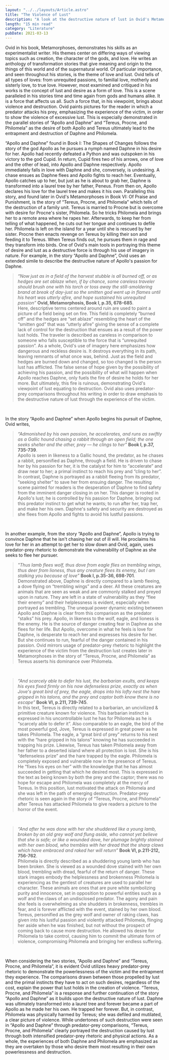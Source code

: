 ```yaml
---
layout: "../../layouts/Article.astro"
title: "The Violence of Lust"
description: "A look at the destructive nature of lust in Ovid's Metamorphoses"
length: "15 min read"
category: "Literature"
pubDate: 2021-03-13
---
```


Ovid in his book, Metamorphoses, demonstrates his skills as an experimentalist writer.
His themes center on differing ways of viewing topics such as creation, the character of the gods,
and love. He writes an anthology of transformation stories that give meaning and origin to the
things of this world and of the supernatural world. Of particular importance, and seen throughout
his stories, is the theme of love and lust. Ovid tells of all types of loves: from unrequited
passions, to familial love, motherly and sisterly love, to true love. However, most examined and
critiqued in his works is the concept of lust and desire as a form of love. This is a scene
paralleled in his stories time and time again from gods and humans alike. It is a force that affects
us all. Such a force that, in his viewpoint, brings about violence and destruction. Ovid paints
pictures for the reader in which a predator attacks his prey, emphasizing the experience of the
victim, in order to show the violence of excessive lust. This is especially demonstrated in the
parallel stories of “Apollo and Daphne” and “Tereus, Procne, and Philomela” as the desire of
both Apollo and Tereus ultimately lead to the entrapment and destruction of Daphne and
Philomela.
<br />

“Apollo and Daphne” found in Book I: The Shapes of Changes follows the story of the
god Apollo as he pursues a nymph named Daphne in his desire for her. Apollo had recently
defeated a Python and was outspoken in his victory to the god Cupid. In return, Cupid fires two
of his arrows, one of love and the other of lead, into Apollo and Daphne respectively. Apollo
immediately falls in love with Daphne and she, conversely, is undesiring. A chase ensues as
Daphne flees and Apollo fights to reach her. Eventually, Apollo catches up to her, but just as he
is about to grab her, Daphne is transformed into a laurel tree by her father, Peneus. From then on,
Apollo declares his love for the laurel tree and makes it his own.
Paralleling this story, and found later in Ovid's Metamorphoses in Book VI: Of Praise
and Punishment, is the story of “Tereus, Procne, and Philomela” which tells of the destruction of
a family unit. Tereus is married to Procne but is overcome with desire for Procne's sister,
Philomela. So he tricks Philomela and brings her to a remote area where he rapes her.
Afterwards, to keep her from telling of what happened, he cuts out her tongue and continues to
defile her. Philomela is left on the island for a year until she is rescued by her sister. Procne then
enacts revenge on Tereus by killing their son and feeding it to Tereus. When Tereus finds out, he
pursues them in rage and they transform into birds.
One of Ovid's main tools in portraying this theme of desire and lust as a destructive force
is through his use of imagery in nature. For example, in the story “Apollo and Daphne”, Ovid
uses an extended simile to describe the destructive nature of Apollo's passion for Daphne.
<br />

> _“Now just as in a field of the harvest stubble is all burned off, or as hedges are set ablaze
> when, if by chance, some careless traveler should brush one with his torch or toss away
> the still-smoldering brand at break of day-just so the smitten god went up in flames until
> his heart was utterly afire, and hope sustained his unrequited passion”_ **Ovid,
> Metamorphosis, Book I, p.35, 678-685**.
> <br />
Here, descriptive terms centered around ruin are used to paint a picture of a field being set on
fire. This field is completely “burned off” and the hedges are “set ablaze” resembling the heart of
the “smitten god” that was “utterly afire” giving the sense of a complete lack of control for the
destruction that ensues as a result of the power lust holds. The traveler is described as careless in
comparison to someone who falls susceptible to the force that is “unrequited passion”. As a
whole, Ovid's use of imagery here emphasizes how dangerous and reckless desire is. It destroys
everything in its path, leaving remnants of what once was, behind. Just as the field and hedges
are burned down and changed, so too changed is the person lust has afflicted. The false sense of
hope given by the possibility of achieving his passion, and the possibility of what will happen
when Apollo reaches Daphne, only fuels the fire of desire he holds for her more. But ultimately,
this fire is ruinous, demonstrating Ovid's viewpoint of lust equating to destruction.
Ovid also uses predator-prey comparisons throughout his writing in order to draw
emphasis to the destructive nature of lust through the experience of the victim. 
<br />

In the story “Apollo and Daphne” when Apollo begins his pursuit of Daphne, Ovid writes,
<br />

> _“Admonished by his own passion, he accelerates, and runs as swiftly as a Gallic hound
> chasing a rabbit through an open field; the one seeks shelter and the other, prey — he
> clings to her”_ **Book I, p.37, 735-739**.
> <br />
Apollo is seen in likeness to a Gallic hound, the predator, as he chases a rabbit, personified as
Daphne, through a field. He is driven to chase her by his passion for her, it is the catalyst for him
to “accelerate” and draw near to her; a primal instinct to reach his prey and “cling to her”. In
contrast, Daphne is portrayed as a rabbit fleeing from its predator, “seeking shelter” to save her
from ensuing danger. The resulting scene painted for readers is the desperation of Daphne to find
safety from the imminent danger closing in on her. This danger is rooted in Apollo's lust; he is
controlled by his passion for Daphne, bringing out this predator instinct to get what he wants; to
run after her, trap her, and make her his own. Daphne's safety and security are destroyed as she
flees from Apollo and fights to avoid his lustful passions.
<br />

In another example, from the story “Apollo and Daphne”, Apollo is trying to convince
Daphne that he isn't chasing her out of ill will. He proclaims his love for her in an attempt to get
her to slow down and Ovid, again, uses predator-prey rhetoric to demonstrate the vulnerability of
Daphne as she seeks to flee her pursuer.
<br />

> _"Thus lamb flees wolf, thus dove from eagle flies on trembling wings, thus deer from
> lioness, thus any creature flees its enemy, but I am stalking you because of love”_ **Book I,
> p.35-36, 698-701**.
> <br />
Demonstrated above, Daphne is directly compared to a lamb fleeing, a dove flying on “trembling
wings” and a deer. All these creatures are animals that are seen as weak and are commonly
stalked and preyed upon in nature. They are left in a state of vulnerability as they “flee their
enemy” and their helplessness is evident, especially when portrayed as trembling. The unequal
power dynamic existing between Apollo and Daphne is clear from this comparison as the
predator “stalks” his prey. Apollo, in likeness to the wolf, eagle, and lioness is the enemy. He is
the source of danger creating fear in Daphne as she flees for her life. But Apollo, overcome in
what he feels is love for Daphne, is desperate to reach her and expresses his desire for her. But
she continues to run, fearful of the danger contained in his passion.
Ovid mirrors usage of predator-prey rhetoric to highlight the experience of the victim
from the destruction lust creates later in Metamorphoses in the story of “Tereus, Procne, and
Philomela” as Tereus asserts his dominance over Philomela.
<br />

> _“And scarcely able to defer his lust, the barbarian exults, and keeps his eyes fixed firmly
> on his now defenseless prize, exactly as when Jove's great bird of prey, the eagle, drops
> into his lofty nest the hare gripped in his talons, and the prey and captor both know there
> is no escape”_ **Book VI, p.211, 739-745**.
> <br />
In this text, Tereus is directly related to a barbarian, an uncivilized &amp; primitive creature known
for violence. This barbarian instinct is expressed in his uncontrollable lust he has for Philomela
as he is “scarcely able to defer it”. Also comparable to an eagle, the bird of the most powerful
god, Jove, Tereus is expressed in great power as he takes Philomela. The eagle, a “great bird of
prey” returns to his nest with the “hare gripped in his talons” knowing he has succeeded in
trapping his prize. Likewise, Tereus has taken Philomela away from her father to a deserted
island where all protection is lost. She is his “defenseless prize” and the hare trapped by the
eagle. Philomela is completely exposed and vulnerable now in the presence of Tereus. He “fixes
his eyes on her” with the knowledge that he has almost succeeded in getting that which he
desired most. This is expressed in the text as being known by both the prey and the captor; there
was no hope for escape and Philomela was completely at the mercy of Tereus. In this position,
lust motivated the attack on Philomela and she was left in the path of emerging destruction.
Predator-prey rhetoric is seen again in the story of “Tereus, Procne, and Philomela” after
Tereus has attacked Philomela to give readers a picture to the horror of the event.
<br />

> _“And after he was done with her she shuddered like a young lamb, broken by an old grey
> wolf and flung aside, who cannot yet believe that she is safe; or like a wounded dove, her
> plumage brightly stained with her own blood, who trembles with her dread that the sharp
> claws which have embraced and raked her will return”_ **Book VI, p.211-212, 756-762**.
> <br />
Philomela is directly described as a shuddering young lamb who has been broken. She is viewed
as a wounded dove stained with her own blood, trembling with dread, fearful of the return of
danger. These stark images embody the helplessness and brokenness Philomela is experiencing
as the gentlest of creatures are used to parallel her character. These animals are ones that are pure
white symbolizing purity and innocence, set in opposition to powerful entities such as a wolf and
the claws of an undisclosed predator. The agony and pain she feels is overwhelming as she
shudders in brokenness, trembles in fear, and is forever afflicted with the event, stained by her
own blood. Tereus, personified as the grey wolf and owner of raking claws, has given into his
lustful passion and violently attacked Philomela, flinging her aside when he was finished, but not
without the prospect of coming back to cause more destruction. He allowed his desire for
Philomela to take control, causing him to commit the ultimate form of violence, compromising
Philomela and bringing her endless suffering.
<br />

When considering the two stories, “Apollo and Daphne” and “Tereus, Procne, and
Philomela”, it is evident Ovid utilizes heavy predator-prey rhetoric to demonstrate the
powerlessness of the victim and the entrapment they experience. The comparisons drawn
between those propelled by lust and the primal instincts they have to act on such desires,
regardless of the cost, explain the power that lust holds in the creation of violence. “Tereus,
Procne, and Philomela” is a response and further continuation of the story “Apollo and Daphne”
as it builds upon the destructive nature of lust. Daphne was ultimately transformed into a laurel
tree and forever became a part of Apollo as he made her his own. He trapped her forever. But, in
contrast, Philomela was physically harmed by Tereus; she was defiled and mutilated, a clear
picture of violence. While undertones of such destruction were seen in “Apollo and Daphne”
through predator-prey comparisons, “Tereus, Procne, and Philomela” clearly portrayed the
destruction caused by lust through both intensified predator-prey rhetoric and physical actions.
As a whole, the experiences of both Daphne and Philomela are emphasized as they are overtaken
by those who desire them most resulting in their own powerlessness and destruction.